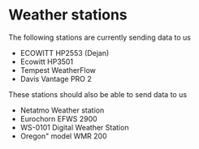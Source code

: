 # Weather stations

The following stations are currently sending data to us
- ECOWITT HP2553 (Dejan)
- Ecowitt HP3501
- Tempest WeatherFlow
- Davis Vantage PRO 2

These stations should also be able to send data to us
- Netatmo Weather station
- Eurochorn EFWS 2900
- WS-0101 Digital Weather Station
- Oregon" model WMR 200